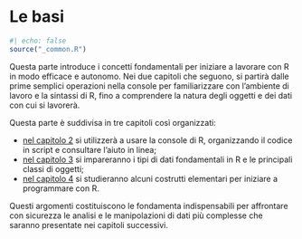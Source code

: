# Le basi {#sec-basics-intro .unnumbered}

```r
#| echo: false
source("_common.R")
```

Questa parte introduce i concetti fondamentali per iniziare a lavorare con R in modo efficace e autonomo. Nei due capitoli che seguono, si partirà dalle prime semplici operazioni nella console per familiarizzare con l'ambiente di lavoro e la sintassi di R, fino a comprendere la natura degli oggetti e dei dati con cui si lavorerà.

Questa parte è suddivisa in tre capitoli così organizzati:

- [nel capitolo 2](#sec-basics) si utilizzerà a usare la console di R, organizzando il codice in script e consultare l'aiuto in linea;
- [nel capitolo 3](#sec-objects) si impareranno i tipi di dati fondamentali in R e le principali classi di oggetti;
- [nel capitolo 4](#sec-coding) si studieranno alcuni costrutti elementari per iniziare a programmare con R.

Questi argomenti costituiscono le fondamenta indispensabili per affrontare con sicurezza le analisi e le manipolazioni di dati più complesse che saranno presentate nei capitoli successivi.